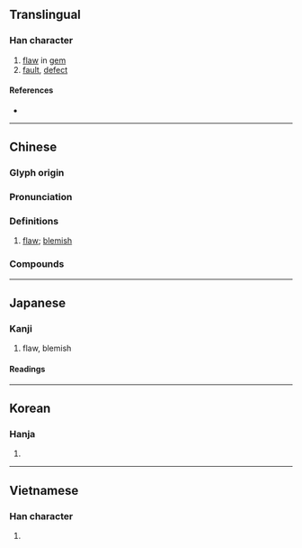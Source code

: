 {{character info/new}}
==Translingual==

===Han character===
{{Han char|rn=96|rad=玉|as=09|sn=13|four=17147|canj=MGRSE|ids=⿰王叚}}

# [[flaw]] in [[gem]]
# [[fault]], [[defect]]

====References====
* {{Han ref|kx=0737.180|dkj=21120|dj=1148.180|hdz=21128.140|uh=7455|ud=29781|bh=B7E5|bd=47077}}

----

==Chinese==
{{zh-forms}}

===Glyph origin===
{{Han etym}}

===Pronunciation===
{{zh-pron
|m=xiá
|c=haa4
|h=pfs=
|md=
|mn=hâ
|w=
|mc=y
|oc=y
|cat=n
}}

===Definitions===
{{zh-hanzi}}

# [[flaw]]; [[blemish]]

===Compounds===
{{zh-der|尋瑕索瘢|吹毛求瑕|吹毛取瑕|瑕釁|瑕瑜互見|滌瑕|抵瑕蹈隙|潔白無瑕|掩瑕藏疾|指瑕造隙|瑕玷|棄瑕錄用|捐忿與瑕|白璧微瑕|抉瑕擿釁|無瑕可擊|滌瑕蕩垢|瑕疵|疵瑕|瑕不掩瑜|白璧無瑕|抉瑕掩瑜|白璧之瑕|白玉有瑕|瑜不掩瑕|瑕謫|瑕瑜|白玉微瑕|無瑕|滌瑕蕩穢|棄瑕取用|洗垢匿瑕|白玉無瑕|指瑕|滌穢蕩瑕|赤瑕|美玉無瑕|蕩瑕滌穢}}

----

==Japanese==

===Kanji===
{{ja-kanji|grade=|rs=玉09}}

# flaw, blemish

====Readings====
{{ja-readings
|on=か
|kun=きず-, なん-ぞ
|nanori=
}}

----

==Korean==

===Hanja===
{{ko-hanja|hangeul=하|eumhun=|rv=ha|mr=ha|y=ha}}

# {{rfdef|ko|sort=玉09}}

----

==Vietnamese==

===Han character===
{{vi-hantu|[[hà]]|rs=玉09}}

# {{rfdef|vi|sort=玉09}}